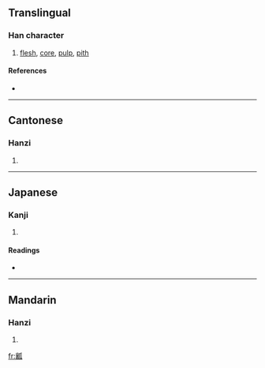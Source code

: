 ==Translingual==

===Han character===
{{Han char|rn=97|rad=瓜|as=17|sn=22|four=0271<sub>0</sub>|canj=卜女竹女人 (YVHVO)}}

# [[flesh]], [[core]], [[pulp]], [[pith]]

====References====
* {{Han ref|kx=0747.300|dkj=21429|dj=1156.020|hdz=42657.160|uh=74E4|ud=29924|bh=C57B|bd=50555}}

----

==Cantonese==

===Hanzi===
{{yue-hanzi|jyut=|y=nong4}}

# {{defn|Cantonese}}

----

==Japanese==

===Kanji===
{{ja-kanji|grade=|rs=瓜17}}

# {{defn|Japanese}}

====Readings====
* {{ja-readings|on=[[しょう]] (shō), [[にょう]] (nyō), [[どう]] (dō), [[のう]] (nō)|kun=[[うりわた]] (uriwata)|nanori=}}

----

==Mandarin==

===Hanzi===
{{cmn-hanzi|pin=[[ráng]] ([[rang2]])|wg=jang<sup>2</sup>}}

# {{defn|Mandarin}}

[[fr:瓤]]